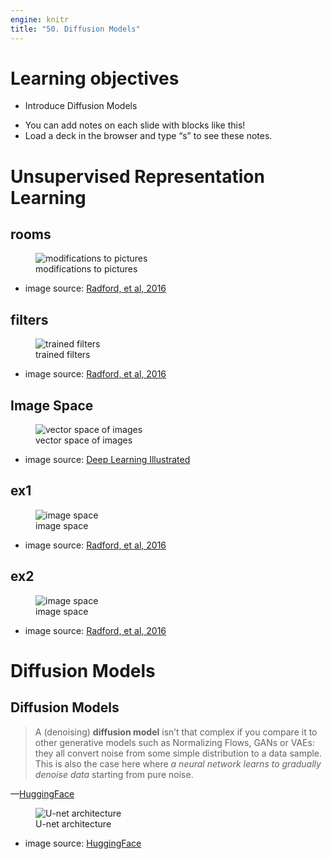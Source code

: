 ```yaml
---
engine: knitr
title: "50. Diffusion Models"
---
```


# Learning objectives

::: nonincremental
- Introduce Diffusion Models
:::

::: notes
- You can add notes on each slide with blocks like this!
- Load a deck in the browser and type "s" to see these notes.
:::

# Unsupervised Representation Learning

## rooms

![modifications to pictures](images/radford_rooms.png)

* image source: [Radford, et al, 2016](https://arxiv.org/abs/1511.06434)

## filters

![trained filters](images/radford_filters.png)

* image source: [Radford, et al, 2016](https://arxiv.org/abs/1511.06434)

## Image Space

![vector space of images](images/image space.png)

* image source: [Deep Learning Illustrated](https://www.deeplearningillustrated.com/)

## ex1

![image space](images/image_space_ex1.png)

* image source: [Radford, et al, 2016](https://arxiv.org/abs/1511.06434)

## ex2

![image space](images/image_space_ex2.png)

* image source: [Radford, et al, 2016](https://arxiv.org/abs/1511.06434)

# Diffusion Models

## Diffusion Models

> A (denoising) **diffusion model** isn't that complex if you compare it to other generative models such as Normalizing Flows, GANs or VAEs: they all convert noise from some simple distribution to a data sample. This is also the case here where *a neural network learns to gradually denoise data* starting from pure noise. 

---[HuggingFace](https://huggingface.co/blog/annotated-diffusion)

![U-net architecture](unet_architecture.png)

* image source: [HuggingFace](https://huggingface.co/blog/annotated-diffusion)

















